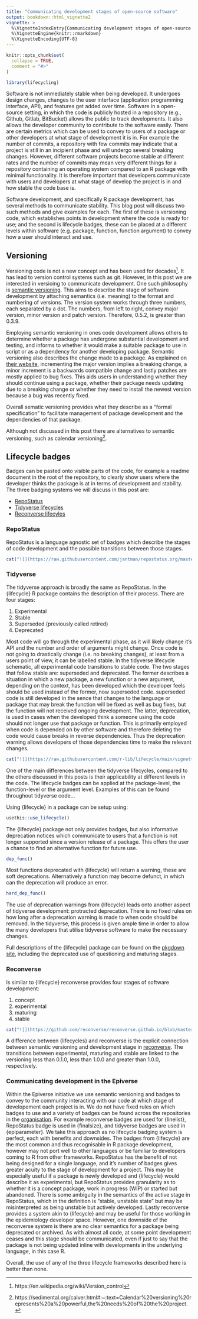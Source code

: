 ```yaml
---
title: "Communicating development stages of open-source software"
output: bookdown::html_vignette2
vignette: >
  %\VignetteIndexEntry{Communicating development stages of open-source software}
  %\VignetteEngine{knitr::rmarkdown}
  %\VignetteEncoding{UTF-8}
---
```


```r
knitr::opts_chunk$set(
  collapse = TRUE,
  comment = "#>"
)
```

```r
library(lifecycling)
```

Software is not immediately stable when being developed. It undergoes design changes, changes to the user interface (application programming interface, API), and features get added over time. Software in a open-source setting, in which the code is publicly hosted in a repository (e.g., Github, Gitlab, BitBucket) allows the public to track developments. It also allows the developer community to contribute to the software easily.  There are certain metrics which can be used to convey to users of a package or other developers at what stage of development it is in. For example the number of commits, a repository with few commits may indicate that a project is still in an incipient phase and will undergo several breaking changes. However, different software projects become stable at different rates and the number of commits may mean very different things for a repository containing an operating system compared to an R package with minimal functionality. It is therefore important that developers communicate with users and developers at what stage of develop the project is in and how stable the code base is. 

Software development, and specifically R package development, has several methods to communicate stability. This blog post will discuss two such methods and give examples for each. The first of these is versioning code, which establishes points in development where the code is ready for use; and the second is lifecycle badges, these can be placed at a different levels within software (e.g. package, function, function argument) to convey how a user should interact and use.

## Versioning

Versioning code is not a new concept and has been used for decades[^1]. It has lead to version control systems such as git. However, in this post we are interested in versioing to communicate development. One such philosophy is [semantic versioning](https://semver.org/). This aims to describe the stage of software development by attaching semantics (i.e. meaning) to the format and numbering of versions. The version system works through three numbers, each separated by a dot. The numbers, from left to right, convey major version, minor version and patch version. Therefore, 0.5.2, is greater than 0.3.9.

Employing semantic versioning in ones code development allows others to determine whether a package has undergone substantial development and testing, and informs to whether it would make a suitable package to use in script or as a dependency for another developing package. Semantic versioning also describes the change made to a package. As explained on [their website](https://semver.org/), incrementing the major version implies a breaking change, a minor increment is a backwards compatible change and lastly patches are mostly applied to bug fixes. This aids users in understanding whether they should continue using a package, whether their package needs updating due to a breaking change or whether they need to install the newest version because a bug was recently fixed. 

Overall sematic versioning provides what they describe as a "formal specification" to facilitate management of package development and the dependencies of that package.

Although not discussed in this post there are alternatives to  semantic versioning, such as calendar versioning[^2].

## Lifecycle badges

Badges can be pasted onto visible parts of the code, for example a readme document in the root of the repository, to clearly show users where the developer thinks the package is at in terms of development and stability. The three badging systems we will discuss in this post are: 

- [RepoStatus](https://www.repostatus.org/)
- [Tidyverse lifecycles](https://lifecycle.r-lib.org/)
- [Reconverse lifecyles](https://www.reconverse.org/lifecycle.html)

### RepoStatus

RepoStatus is a language agnostic set of badges which describe the stages of code development and the possible transitions between those stages.

```r
cat("![](https://raw.githubusercontent.com/jantman/repostatus.org/master/gh_pages/images/lifecycle.svg)\n")
```

### Tidyverse

The tidyverse approach is broadly the same as RepoStatus. In the {lifecycle} R package contains the description of their process. There are four stages: 

1. Experimental
2. Stable
3. Superseded (previously called retired)
4. Deprecated

Most code will go through the experimental phase, as it will likely change it's API and the number and order of arguments might change. Once code is not going to drastically change (i.e. no breaking changes), at least from a users point of view, it can be labelled stable. In the tidyverse lifecycle schematic, all experimental code transitions to stable code. The two stages that follow stable are: superseded and deprecated. The former describes a situation in which a new package, a new function or a new argument, depending on the context, has been developed which the developer feels should be used instead of the former, now superseded code. superseded code is still developed in the sence that changes to the language or package that may break the function will be fixed as well as bug fixes, but the function will not received ongoing development. The latter, deprecation, is used in cases when the developed think a someone using the code should not longer use that package or function. This is primarily employed when code is depended on by other software and therefore deleting the code would cause breaks in reverse dependencies. Thus the deprecation warning allows developers of those dependencies time to make the relevant changes. 
```r
cat("![](https://raw.githubusercontent.com/r-lib/lifecycle/main/vignettes/figures/lifecycle.svg)\n")
```

One of the main differences between the tidyverse lifecycles, compared to the others discussed in this posts is their applicability at different levels in the code. The lifecycle badges can be applied at the package-level, the function-level or the argument level. Examples of this can be found throughout tidyverse code...

Using {lifecycle} in a package can be setup using:

```r
usethis::use_lifecycle()
```

The {lifecycle} package not only provides badges, but also informative deprecation notices which communicate to users that a function is not longer supported since a version release of a package. This offers the user a chance to find an alternative function for future use. 

```r
dep_func()
```

Most functions deprecated with {lifecycle} will return a warning, these are soft deprecations. Alternatively a function may become defunct, in which can the deprecation will produce an error.

```r
hard_dep_func()
```

The use of deprecation warnings from {lifecycle} leads onto another aspect of tidyverse development: protracted deprecation. There is no fixed rules on how long after a deprecation warning is made to when code should be removed. In the tidyverse, this process is given ample time in order to allow the many developers that utilise tidyverse software to make the necessary changes. 

Full descriptions of the {lifecycle} package can be found on the [pkgdown site](https://lifecycle.r-lib.org/index.html), including the deprecated use of questioning and maturing stages.

### Reconverse

Is similar to {lifecycle} reconverse provides four stages of software development:

1. concept
2. experimental
3. maturing
4. stable

```r
cat("![](https://github.com/reconverse/reconverse.github.io/blob/master/images/lifecycle_no_text.png)\n")
```

A difference between {lifecycles} and reconverse is the explicit connection between semantic versioning and development stage in [reconverse](https://www.reconverse.org/lifecycle.html). The transitions between experimental, maturing and stable are linked to the versioning less than 0.1.0, less than 1.0.0 and greater than 1.0.0, respectively.

### Communicating development in the Epiverse

Within the Epiverse initiative we use semantic versioning and badges to convey to the community interacting with our code at which stage of developement each project is in. We do not have fixed rules on which badges to use and a variety of badges can be found across the repositories in the [organisation](https://github.com/epiverse-trace). For example reconverse badges are used for {linelist}, RepoStatus badge is used in {finalsize}, and tidyverse badges are used in {epiparameter}. We take this approach as no lifecycle badging system is perfect, each with benefits and downsides. The badges from {lifecycle} are the most common and thus recognisable in R package development, however may not port well to other languages or be familiar to developers coming to R from other frameworks. RepoStatus has the benefit of not being designed for a single language, and it's number of badges gives greater acuity to the stage of development for a project. This may be especially useful if a package is newly developed and {lifecycle} would describe it as experimental, but RepoStatus provides granularity as to whether it is a concept package, work in progress (WIP) or started but abandoned. There is some ambiguity in the semantics of the active stage in RepoStatus, which in the definition is "stable, unstable state" but may be misinterpreted as being unstable but actively developed. Lastly reconverse provides a system akin to {lifecycle} and may be useful for those working in the epidemiology developer space. However, one downside of the reconverse system is there are no clear semantics for a package being deprecated or archived. As with almost all code, at some point development ceases and this stage should be communicated, even if just to say that the package is not being updated inline with developments in the underlying language, in this case R.

Overall, the use of any of the three lifecycle frameworks described here is better than none.

[^1]: https://en.wikipedia.org/wiki/Version_control
[^2]: https://sedimental.org/calver.html#:~:text=Calendar%20versioning%20represents%20a%20powerful,the%20needs%20of%20the%20project.
